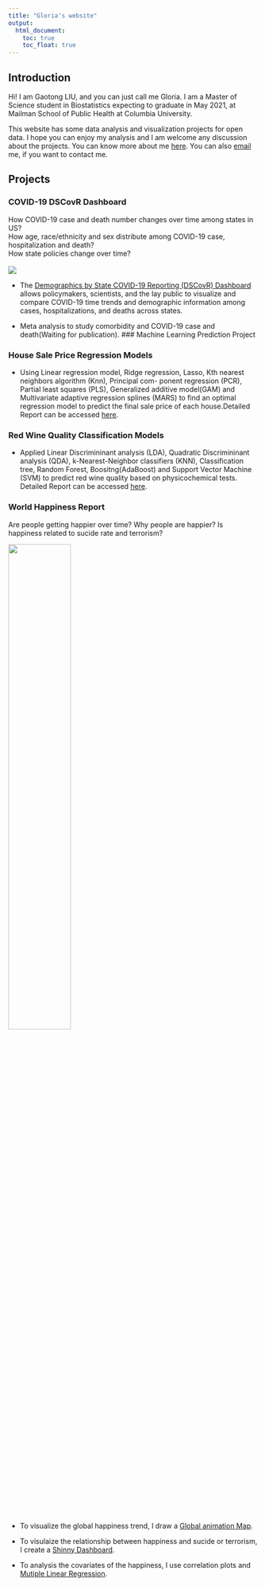 ```yaml
---
title: "Gloria's website"
output: 
  html_document:
    toc: true
    toc_float: true
---
```

## Introduction
Hi! I am Gaotong LIU, and you can just call me Gloria. I am a Master of Science student in Biostatistics expecting to graduate in May 2021, at Mailman School of Public Health at Columbia University. 

This website has some data analysis and visualization projects for open data. I hope you can enjoy my analysis and I am welcome any discussion about the projects. You can know more about me [here](about.html). You can also [email](mailto:<gl2677@cumc.columbia.edu>) me, if you want to contact me.

## Projects
### COVID-19 DSCovR Dashboard 

How COVID-19 case and death number changes over time among states in US?<br />
How age, race/ethnicity and sex distribute among COVID-19 case, hospitalization and death?<br />
How state policies change over time?<br />
<br />
<img src="images/DSCovR Dashboard .jpg">
<br />


* The [Demographics by State COVID-19 Reporting (DSCovR) Dashboard](https://msph.shinyapps.io/dscovr_dashboard/) allows policymakers, scientists, and the lay public to visualize and compare COVID-19 time trends and demographic information among cases, hospitalizations, and deaths across states.

* Meta analysis to study comorbidity and COVID-19 case and death(Waiting for publication).
### Machine Learning Prediction Project

### House Sale Price Regression Models
* Using Linear regression model, Ridge regression, Lasso, Kth nearest neighbors algorithm (Knn), Principal com- ponent regression (PCR), Partial least squares (PLS), Generalized additive model(GAM) and Multivariate adaptive regression splines (MARS) to find an optimal regression model to predict the final sale price of each house.Detailed Report can be accessed [here](gl2677_mtd_project.html).

### Red Wine Quality Classification Models
* Applied Linear Discrimininant analysis (LDA), Quadratic Discrimininant analysis (QDA), k-Nearest-Neighbor classifiers (KNN), Classification tree, Random Forest, Boositng(AdaBoost) and Support Vector Machine (SVM) to predict red wine quality based on physicochemical tests. Detailed Report can be accessed [here](final_report.html).

### World Happiness Report

Are people getting happier over time?
Why people are happier? 
Is happiness related to sucide rate and terrorism?

<img src="images/The-World-Happiness-Report.jpg" style="width:50%">

* To visualize the global happiness trend, I draw a [Global animation Map](global_animation_plot.html).

* To visulaize the relationship between happiness and sucide or terrorism, I create a [Shinny Dashboard](https://yuqimiao.shinyapps.io/Rshinny/).

* To analysis the covariates of the happiness, I use correlation plots and [Mutiple Linear Regression](MLR.html).